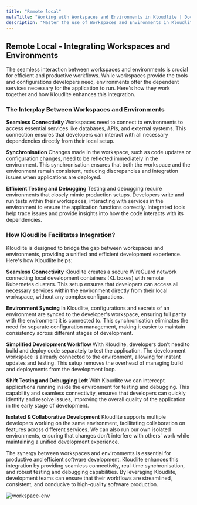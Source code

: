 ```yaml
---
title: "Remote local"  
metaTitle: "Working with Workspaces and Environments in Kloudlite | Documentation"  
description: "Master the use of Workspaces and Environments in Kloudlite. Learn how to set up, manage, and optimize your development workflow for maximum efficiency"
---
```


## Remote Local - Integrating Workspaces and Environments
The seamless interaction between workspaces and environments is crucial for efficient and productive workflows. 
While workspaces provide the tools and configurations developers need, environments offer the dependent services 
necessary for the application to run. Here's how they work together and how Kloudlite enhances this integration.

### The Interplay Between Workspaces and Environments
**Seamless Connectivity**
Workspaces need to connect to environments to access essential services like databases, APIs, and external systems. 
This connection ensures that developers can interact with all necessary dependencies directly from their local setup.

**Synchronisation**
Changes made in the workspace, such as code updates or configuration changes, need to be reflected immediately in the 
environment. This synchronisation ensures that both the workspace and the environment remain consistent, reducing 
discrepancies and integration issues when applications are deployed.

**Efficient Testing and Debugging**
Testing and debugging require environments that closely mimic production setups. Developers write and run tests within 
their workspaces, interacting with services in the environment to ensure the application functions correctly. Integrated 
tools help trace issues and provide insights into how the code interacts with its dependencies.


### How Kloudlite Facilitates Integration?
Kloudlite is designed to bridge the gap between workspaces and environments, providing a unified and efficient 
development experience. Here's how Kloudlite helps:

**Seamless Connectivity**
Kloudlite creates a secure WireGuard network connecting local development containers (KL boxes) with remote 
Kubernetes clusters. This setup ensures that developers can access all necessary services within the environment 
directly from their local workspace, without any complex configurations.

**Environment Syncing**
In Kloudlite, configurations and secrets of an environment are synced to the developer's workspace, ensuring full 
parity with the environment it is connected to. This synchronisation eliminates the need for separate configuration 
management, making it easier to maintain consistency across different stages of development.

**Simplified Development Workflow**
With Kloudlite, developers don't need to build and deploy code separately to test the application. The development 
workspace is already connected to the environment, allowing for instant updates and testing. This setup removes the 
overhead of managing build and deployments from the development loop.

**Shift Testing and Debugging Left**
With Kloudlite we can intercept applications running inside the environment for testing and debugging. This capability 
and seamless connectivity, ensures that developers can quickly identify and resolve issues, improving the overall quality 
of the application in the early stage of development.

**Isolated & Collaborative Development**
Kloudlite supports multiple developers working on the same environment, facilitating collaboration on features across 
different services. We can also run our own isolated environments, ensuring that changes don't interfere with others' 
work while maintaining a unified development experience.

The synergy between workspaces and environments is essential for productive and efficient software development. Kloudlite 
enhances this integration by providing seamless connectivity, real-time synchronisation, and robust testing and debugging 
capabilities. By leveraging Kloudlite, development teams can ensure that their workflows are streamlined, consistent, and 
conducive to high-quality software production.


![workspace-env](/docs/workspace/workspace-env.png)